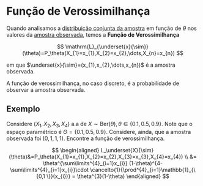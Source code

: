 # Função de Verossimilhança

Quando analisamos a [distribuição conjunta da amostra](dist-amostral.qmd) em função de $\theta$
nos valores da [amostra observada](populacao-e-amostra.qmd#sec-ao), temos a **Função de Verossimilhança**

$$
\mathrm{L}_{\underset{x}{\sim}}(\theta)=P_\theta(X_{1}=x_{1},X_{2}=x_{2},\dots,X_{n}=x_{n})
$$

em que $\underset{x}{\sim}=(x_{1},x_{2},\dots,x_{n})$ é a amostra observada.


::: {.callout-note title="Observação"}
A função de verossimilhança, no caso discreto, é a probabilidade de observar a amostra observada.
:::

## Exemplo

Considere $(X_{1},X_{2},X_{3},X_{4})$ a.a de $X\sim \text{Ber}(\theta), \theta \in \{0.1, 0.5, 0.9 \}$. 
Note que o espaço paramétrico é $\Theta=\{0.1,0.5,0.9 \}$. Considere, ainda, que a amostra observada foi $(0,1,1,1)$.
Encontre a função de verossimilhança.

$$
\begin{aligned}
L_\underset{X}{\sim}(\theta)&=P_\theta(X_{1}=x_{1},X_{2}=x_{2},X_{3}=x_{3},X_{4}=x_{4}) \\
&= \theta^{\sum\limits^{4}_{i=1}x_{i}}
(1-\theta)^{4-\sum\limits^{4}_{i=1}x_{i}}\cdot \cancelto{1}{\prod^{4}_{i=1}\mathbb{1}_{\{0,1 \}}(x_{i})} = 
\theta^{3}(1-\theta)
\end{aligned}
$$
